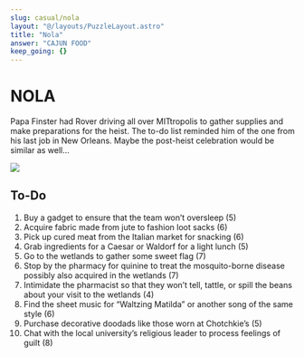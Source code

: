 ```yaml
---
slug: casual/nola
layout: "@/layouts/PuzzleLayout.astro"
title: "Nola"
answer: "CAJUN FOOD"
keep_going: {}
---
```


# NOLA

<div class="italics">
  Papa Finster had Rover driving all over MITtropolis to gather supplies and make preparations for
  the heist. The to-do list reminded him of the one from his last job in New Orleans. Maybe the
  post-heist celebration would be similar as well…
</div>

<img src="/NOLA.png" class="aspect-square"></img>

## To-Do

<ol>
  <li>Buy a gadget to ensure that the team won’t oversleep (5)</li>
  <li>Acquire fabric made from jute to fashion loot sacks (6)</li>
  <li>Pick up cured meat from the Italian market for snacking (6)</li>
  <li>Grab ingredients for a Caesar or Waldorf for a light lunch (5)</li>
  <li>Go to the wetlands to gather some sweet flag (7)</li>
  <li>
    Stop by the pharmacy for quinine to treat the mosquito-borne disease possibly also acquired in
    the wetlands (7)
  </li>
  <li>
    Intimidate the pharmacist so that they won’t tell, tattle, or spill the beans about your visit
    to the wetlands (4)
  </li>
  <li>Find the sheet music for “Waltzing Matilda” or another song of the same style (6)</li>
  <li>Purchase decorative doodads like those worn at Chotchkie’s (5)</li>
  <li>Chat with the local university’s religious leader to process feelings of guilt (8)</li>
</ol>
